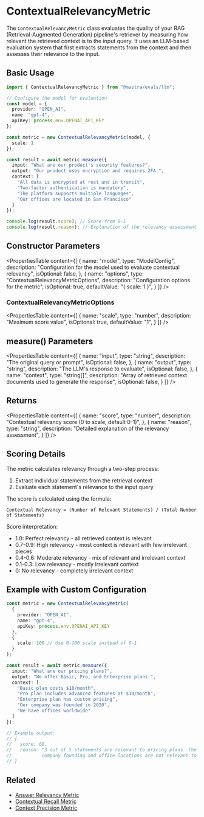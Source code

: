 # ContextualRelevancyMetric

The `ContextualRelevancyMetric` class evaluates the quality of your RAG (Retrieval-Augmented Generation) pipeline's retriever by measuring how relevant the retrieved context is to the input query. It uses an LLM-based evaluation system that first extracts statements from the context and then assesses their relevance to the input.

## Basic Usage

```typescript
import { ContextualRelevancyMetric } from "@mastra/evals/llm";

// Configure the model for evaluation
const model = {
  provider: "OPEN_AI",
  name: "gpt-4",
  apiKey: process.env.OPENAI_API_KEY
};

const metric = new ContextualRelevancyMetric(model, {
  scale: 1
});

const result = await metric.measure({
  input: "What are our product's security features?",
  output: "Our product uses encryption and requires 2FA.",
  context: [
    "All data is encrypted at rest and in transit",
    "Two-factor authentication is mandatory",
    "The platform supports multiple languages",
    "Our offices are located in San Francisco"
  ]
});

console.log(result.score); // Score from 0-1
console.log(result.reason); // Explanation of the relevancy assessment
```

## Constructor Parameters

<PropertiesTable
  content={[
    {
      name: "model",
      type: "ModelConfig",
      description: "Configuration for the model used to evaluate contextual relevancy",
      isOptional: false,
    },
    {
      name: "options",
      type: "ContextualRelevancyMetricOptions",
      description: "Configuration options for the metric",
      isOptional: true,
      defaultValue: "{ scale: 1 }",
    }
  ]}
/>

### ContextualRelevancyMetricOptions

<PropertiesTable
  content={[
    {
      name: "scale",
      type: "number",
      description: "Maximum score value",
      isOptional: true,
      defaultValue: "1",
    }
  ]}
/>

## measure() Parameters

<PropertiesTable
  content={[
    {
      name: "input",
      type: "string",
      description: "The original query or prompt",
      isOptional: false,
    },
    {
      name: "output",
      type: "string",
      description: "The LLM's response to evaluate",
      isOptional: false,
    },
    {
      name: "context",
      type: "string[]",
      description: "Array of retrieved context documents used to generate the response",
      isOptional: false,
    }
  ]}
/>

## Returns

<PropertiesTable
  content={[
    {
      name: "score",
      type: "number",
      description: "Contextual relevancy score (0 to scale, default 0-1)",
    },
    {
      name: "reason",
      type: "string",
      description: "Detailed explanation of the relevancy assessment",
    }
  ]}
/>

## Scoring Details

The metric calculates relevancy through a two-step process:
1. Extract individual statements from the retrieval context
2. Evaluate each statement's relevance to the input query

The score is calculated using the formula:
```
Contextual Relevancy = (Number of Relevant Statements) / (Total Number of Statements)
```

Score interpretation:
- 1.0: Perfect relevancy - all retrieved context is relevant
- 0.7-0.9: High relevancy - most context is relevant with few irrelevant pieces
- 0.4-0.6: Moderate relevancy - mix of relevant and irrelevant context
- 0.1-0.3: Low relevancy - mostly irrelevant context
- 0: No relevancy - completely irrelevant context

## Example with Custom Configuration

```typescript
const metric = new ContextualRelevancyMetric(
  {
    provider: "OPEN_AI",
    name: "gpt-4",
    apiKey: process.env.OPENAI_API_KEY
  },
  {
    scale: 100 // Use 0-100 scale instead of 0-1
  }
);

const result = await metric.measure({
  input: "What are our pricing plans?",
  output: "We offer Basic, Pro, and Enterprise plans.",
  context: [
    "Basic plan costs $10/month",
    "Pro plan includes advanced features at $30/month",
    "Enterprise plan has custom pricing",
    "Our company was founded in 2020",
    "We have offices worldwide"
  ]
});

// Example output:
// {
//   score: 60,
//   reason: "3 out of 5 statements are relevant to pricing plans. The statements about 
//           company founding and office locations are not relevant to the pricing query."
// }
```

## Related

- [Answer Relevancy Metric](./answer-relevancy)
- [Contextual Recall Metric](./context-recall)
- [Context Precision Metric](./context-precision)